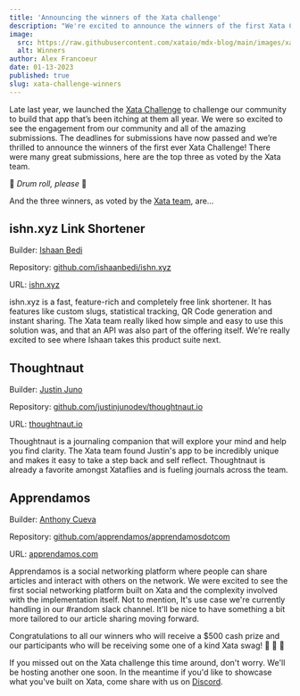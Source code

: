 ```yaml
---
title: 'Announcing the winners of the Xata challenge'
description: "We're excited to announce the winners of the first Xata Challenge."
image:
  src: https://raw.githubusercontent.com/xataio/mdx-blog/main/images/xata-challenge-winners.png
  alt: Winners
author: Alex Francoeur
date: 01-13-2023
published: true
slug: xata-challenge-winners
---
```


Late last year, we launched the [Xata Challenge](https://twitter.com/xata/status/1600186056942489600) to challenge our community to build that app that’s been itching at them all year. We were so excited to see the engagement from our community and all of the amazing submissions. The deadlines for submissions have now passed and we’re thrilled to announce the winners of the first ever Xata Challenge! There were many great submissions, here are the top three as voted by the Xata team.

🥁 _Drum roll, please_ 🥁

And the three winners, as voted by the [Xata team](https://xata.io/about), are…

## ishn.xyz Link Shortener

<ArticleImage
  src="https://raw.githubusercontent.com/xataio/mdx-blog/main/images/ishn-link-shortener.png"
  width="2876"
  height="1524"
  alt="Link shortner"
  position="center"
/>

Builder: [Ishaan Bedi](https://twitter.com/ishnbedi)

Repository: [github.com/ishaanbedi/ishn.xyz](https://github.com/ishaanbedi/ishn.xyz)

URL: [ishn.xyz](https://www.ishn.xyz/)

ishn.xyz is a fast, feature-rich and completely free link shortener. It has features like custom slugs, statistical tracking, QR Code generation and instant sharing. The Xata team really liked how simple and easy to use this solution was, and that an API was also part of the offering itself. We're really excited to see where Ishaan takes this product suite next.

## Thoughtnaut

<ArticleImage
  src="https://raw.githubusercontent.com/xataio/mdx-blog/main/images/thoughtnaut.png"
  width="2876"
  height="1524"
  alt="Thoughtnaut"
  position="center"
/>

Builder: [Justin Juno](https://twitter.com/justinjunodev)

Repository: [github.com/justinjunodev/thoughtnaut.io](https://github.com/justinjunodev/thoughtnaut.io)

URL: [thoughtnaut.io](https://www.thoughtnaut.io/)

Thoughtnaut is a journaling companion that will explore your mind and help you find clarity. The Xata team found Justin's app to be incredibly unique and makes it easy to take a step back and self reflect. Thoughtnaut is already a favorite amongst Xataflies and is fueling journals across the team.

## Apprendamos

<ArticleImage
  src="https://raw.githubusercontent.com/xataio/mdx-blog/main/images/apprendamos.png"
  width="2876"
  height="1524"
  alt="Apprendamos"
  position="center"
/>

Builder: [Anthony Cueva](https://twitter.com/cuevatnt)

Repository: [github.com/apprendamos/apprendamosdotcom](https://github.com/apprendamos/apprendamosdotcom)

URL: [apprendamos.com](https://apprendamos.com/home)

Apprendamos is a social networking platform where people can share articles and interact with others on the network. We were excited to see the first social networking platform built on Xata and the complexity involved with the implementation itself. Not to mention, It's use case we're currently handling in our #random slack channel. It'll be nice to have something a bit more tailored to our article sharing moving forward.

Congratulations to all our winners who will receive a $500 cash prize and our participants who will be receiving some one of a kind Xata swag! 🍾 🎉 🦋

If you missed out on the Xata challenge this time around, don't worry. We'll be hosting another one soon. In the meantime if you'd like to showcase what you've built on Xata, come share with us on [Discord](https://xata.io/discord).
